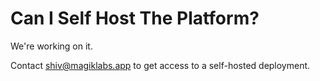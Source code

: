 # Can I Self Host The Platform?

We're working on it.

Contact shiv@magiklabs.app to get access to a self-hosted deployment.
